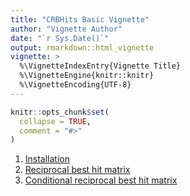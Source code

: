 ```yaml
---
title: "CRBHits Basic Vignette"
author: "Vignette Author"
date: "`r Sys.Date()`"
output: rmarkdown::html_vignette
vignette: >
  %\VignetteIndexEntry{Vignette Title}
  %\VignetteEngine{knitr::knitr}
  %\VignetteEncoding{UTF-8}
---
```


```r
knitr::opts_chunk$set(
  collapse = TRUE,
  comment = "#>"
)
```

1. [Installation](#install)
2. [Reciprocal best hit matrix](#rbhmatrix)
3. [Conditional reciprocal best hit matrix](#crbhmatrix)
